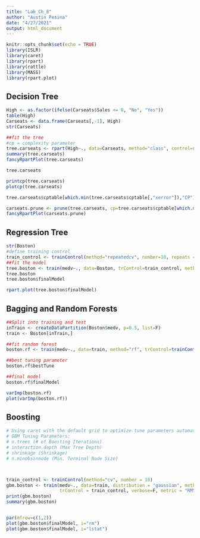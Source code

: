 ```yaml
---
title: "Lab_Ch_8"
author: "Austin Pesina"
date: "4/27/2021"
output: html_document
---
```


```r
knitr::opts_chunk$set(echo = TRUE)
library(ISLR)
library(caret)
library(rpart)
library(rattle)
library(MASS)
library(rpart.plot)
```

## Decision Tree

```r
High <- as.factor(ifelse(Carseats$Sales <= 8, "No", "Yes"))
table(High)
Carseats <- data.frame(Carseats[,-1], High)
str(Carseats)

##fit the tree
#cp = complexity parameter
tree.carseats <- rpart(High~., data=Carseats, method="class", control=rpart.control(minsplit = 15, cp=0.1))
summary(tree.carseats)
fancyRpartPlot(tree.carseats)

tree.carseats

printcp(tree.carseats)
plotcp(tree.carseats)

tree.carseats$cptable[which.min(tree.carseats$cptable[,"xerror"]),"CP"]

carseats.prune <- prune(tree.carseats, cp=tree.carseats$cptable[which.min(tree.carseats$cptable[,"xerror"]),"CP"])
fancyRpartPlot(carseats.prune)
```

## Regression Tree

```r
str(Boston)
#define training control
train_control <- trainControl(method="repeatedcv", number=10, repeats = 3)
##fit the model
tree.boston <- train(medv~., data=Boston, trControl=train_control, method = "rpart")
tree.boston
tree.boston$finalModel

rpart.plot(tree.boston$finalModel)
```

## Bagging and Random Forests

```r
##Split into training and test
inTrain <- createDataPartition(Boston$medv, p=0.5, list=F)
train <- Boston[inTrain,]

##fit random forest
boston.rf <- train(medv~., data=train, method="rf", trControl=trainControl("cv", number=10), importance=T)

##best tuning parameter
boston.rf$bestTune

##final model
boston.rf$finalModel

varImp(boston.rf)
plot(varImp(boston.rf))
```

## Boosting

```r
# Using caret with the default grid to optimize tune parameters automaticall
# GBM Tuning Parameters:
# n.trees (# of Boosting Iterations)
# interaction.depth (Max Tree Depth)
# shrinkage (Shrinkage)
# n.minobsinnode (Min. Terminal Node Size)



train_control <- trainControl(method="cv", number = 10)
gbm.boston <- train(medv~., data=train, distribution = "gaussian", method = "gbm",
                    trControl = train_control, verbose=F, metric = "RMSE", bag.fraction = 0.75)
print(gbm.boston)
summary(gbm.boston)


par(mfrow=c(1,2))
plot(gbm.boston$finalModel, i="rm")
plot(gbm.boston$finalModel, i="lstat")
```
